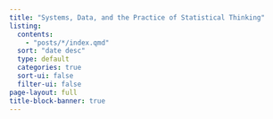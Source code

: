 ```yaml
---
title: "Systems, Data, and the Practice of Statistical Thinking"
listing:
  contents:
    - "posts/*/index.qmd"
  sort: "date desc"
  type: default
  categories: true
  sort-ui: false
  filter-ui: false
page-layout: full
title-block-banner: true
---
```

